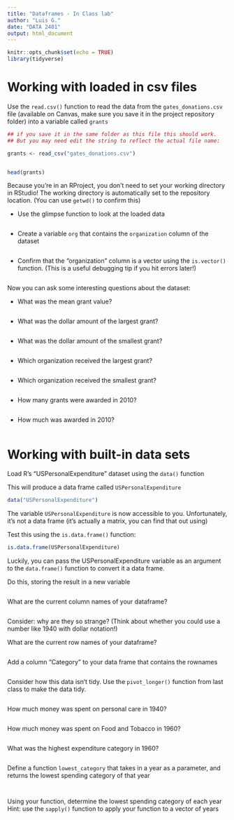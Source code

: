 ```yaml
---
title: "Dataframes - In Class lab"
author: "Luis G."
date: "DATA 2401"
output: html_document
---
```


```r
knitr::opts_chunk$set(echo = TRUE)
library(tidyverse)
```

# Working with loaded in csv files


Use the `read.csv()` function to read the data from the `gates_donations.csv` file (available on Canvas, make sure you save it in the project repository folder) into a variable called `grants` 

```r
## if you save it in the same folder as this file this should work. 
## But you may need edit the string to reflect the actual file name: 

grants <- read_csv("gates_donations.csv")


head(grants)
```

Because you're in an RProject, you don't need to set your working directory in RStudio! The working directory is automatically set to the repository location. (You can use `getwd()` to confirm this)

- Use the glimpse function to look at the loaded data

```r


```


- Create a variable `org` that contains the `organization` column of the dataset

```r


```


- Confirm that the "organization" column is a vector using the `is.vector()` function. (This is a useful debugging tip if you hit errors later!)

```r


```


Now you can ask some interesting questions about the dataset:

- What was the mean grant value?

```r

```


- What was the dollar amount of the largest grant?

```r

```


- What was the dollar amount of the smallest grant?

```r

```


- Which organization received the largest grant?

```r


```


- Which organization received the smallest grant?

```r

```

- How many grants were awarded in 2010?

```r

```

- How much was awarded in 2010? 

```r

```


# Working with built-in data sets

Load R's "USPersonalExpenditure" dataset using the `data()` function

This will produce a data frame called `USPersonalExpenditure`
```r
data("USPersonalExpenditure")
```

The variable `USPersonalExpenditure` is now accessible to you. Unfortunately, it's not a data frame (it's actually a matrix, you can find that out using) 

Test this using the `is.data.frame()` function:

```r
is.data.frame(USPersonalExpenditure)
```

Luckily, you can pass the USPersonalExpenditure variable as an argument to the `data.frame()` function to convert it a data frame.

Do this, storing the result in a new variable

```r

```


What are the current column names of your dataframe?
```r

```


Consider: why are they so strange? (Think about whether you could use a number like 1940 with dollar notation!)

What are the current row names of your dataframe?
```r

```


Add a column "Category" to your data frame that contains the rownames

```r

```

Consider how this data isn't tidy. Use the `pivot_longer()` function from last class to make the data tidy. 

```r

```


How much money was spent on personal care in 1940?
```r

```


How much money was spent on Food and Tobacco in 1960?
```r


```


What was the highest expenditure category in 1960?
```r


```


Define a function `lowest_category` that takes in a year as a parameter, and returns the lowest spending category of that year
```r



```

```r

```


Using your function, determine the lowest spending category of each year
Hint: use the `sapply()` function to apply your function to a vector of years

```r

```
